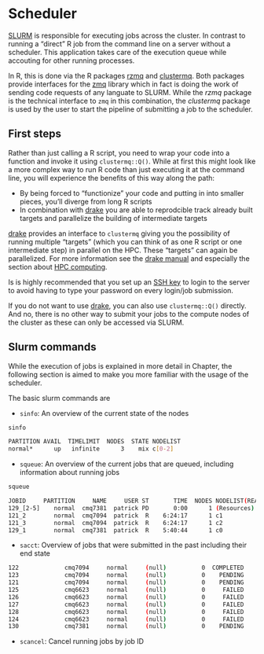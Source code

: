 # Scheduler

[SLURM](https://slurm.schedmd.com/) is responsible for executing jobs across the cluster.
In contrast to running a "direct" R job from the command line on a server without a scheduler.
This application takes care of the execution queue while accouting for other running processes.

In R, this is done via the R packages [rzmq](https://github.com/ropensci/rzmq) and [clustermq](https://github.com/mschubert/clustermq).
Both packages provide interfaces for the [zmq](http://zeromq.org/) library which in fact is doing the work of sending code requests of any languate to SLURM.
While the _rzmq_ package is the technical interface to `zmq` in this combination, the _clustermq_ package is used by the user to start the pipeline of submitting a job to the scheduler.

## First steps

Rather than just calling a R script, you need to wrap your code into a function and invoke it using `clustermq::Q()`.
While at first this might look like a more complex way to run R code than just executing it at the command line, you will experience the benefits of this way along the path:

- By being forced to "functionize" your code and putting in into smaller pieces, you'll diverge from long R scripts
- In combination with [drake](https://github.com/ropensci/drake) you are able to reprodcible track already built targets and parallelize the building of intermediate targets

[drake](https://github.com/ropensci/drake) provides an interface to `clustermq` giving you the possibility of running multiple "targets" (which you can think of as one R script or one intermediate step) in parallel on the HPC.
These "targets" can again be parallelized.
For more information see the [drake manual](https://ropenscilabs.github.io/drake-manual/) and especially the section about [HPC computing](https://ropenscilabs.github.io/drake-manual/hpc.html).

Is is highly recommended that you set up an [SSH key](https://www.digitalocean.com/community/tutorials/how-to-configure-ssh-key-based-authentication-on-a-linux-server) to login to the server to avoid having to type your password on every login/job submission.

If you do not want to use [drake](https://github.com/ropensci/drake), you can also use `clustermq::Q()` directly.
And no, there is no other way to submit your jobs to the compute nodes of the cluster as these can only be accessed via SLURM.

## Slurm commands

While the execution of jobs is explained in more detail in Chapter, the following section is aimed to make you more familiar with the usage of the scheduler.

The basic slurm commands are

- `sinfo`: An overview of the current state of the nodes

```sh
sinfo

PARTITION AVAIL  TIMELIMIT  NODES  STATE NODELIST
normal*      up   infinite      3    mix c[0-2]
```

- `squeue`: An overview of the current jobs that are queued, including information about running jobs

```sh
squeue

JOBID     PARTITION     NAME     USER ST       TIME  NODES NODELIST(REASON)
129_[2-5]    normal  cmq7381  patrick PD       0:00      1 (Resources)
121_2        normal  cmq7094  patrick  R    6:24:17      1 c1
121_3        normal  cmq7094  patrick  R    6:24:17      1 c2
129_1        normal  cmq7381  patrick  R    5:40:44      1 c0
```

- `sacct`: Overview of jobs that were submitted in the past including their end state

```sh
122             cmq7094     normal     (null)          0  COMPLETED      0:0
123             cmq7094     normal     (null)          0    PENDING      0:0
121             cmq7094     normal     (null)          0    PENDING      0:0
125             cmq6623     normal     (null)          0     FAILED      1:0
126             cmq6623     normal     (null)          0     FAILED      1:0
127             cmq6623     normal     (null)          0     FAILED      1:0
128             cmq6623     normal     (null)          0     FAILED      1:0
124             cmq6623     normal     (null)          0     FAILED      1:0
130             cmq7381     normal     (null)          0    PENDING      0:0
```

- `scancel`: Cancel running jobs by job ID




